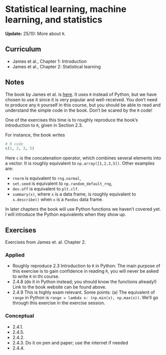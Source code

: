 # Statistical learning, machine learning, and statistics

::: callout-note
**Update:** 25/10: More about `R`.

:::

## Curriculum

* James et al., Chapter 1: Introduction
* James et al., Chapter 2: Statistical learning

## Notes
The book by James et al. is [here](https://trevorhastie.github.io/ISLR/). It uses `R` instead of Python, but we have chosen to use it since it is very popular and well-received. You don't need to produce any `R` yourself in this course, but you should be able to read and understand the simple code in the book. Don't be scared by the `R` code! 

One of the exercises this time is to roughly reproduce the book's introduction to `R`, given in Section 2.3.

For instance, the book writes

```r
# R code
c(1, 2, 3, 5)
```

Here `c` is the concatenation operator, which combines several elements into a vector. It is roughly equivalent to `np.array([1,2,3,5])`. Other examples are:

* `rnorm` is equivalent to `rng.normal`,
* `set.seed` is equivalent to `np.random_default_rng`,
* `dev.off` is equivalent to `plt.clf`.
* `summary(x)`, where `x` is a data frame, is roughly equivalent to `x.describe()` when `x` is a `Pandas` data frame. 

In later chapters the book will use Python functions we haven't covered yet. I will introduce the Python equivalents when they show up.

## Exercises
Exercises from James et. al. Chapter 2.

### Applied
- Roughly reproduce 2.3 Introduction to `R` in Python: The main purpose of this exercise is to gain confidence in reading `R`, you will never be asked to write `R` in thi course.
- 2.4.8 (do it in Python instead; you should know the functions already!) Link to the book website can be found above.
- 2.4.9 This is highly exam relevant. Some points: (a) The equivalent of `range` in Python is `range = lambda x: (np.min(x), np.max(x))`. We'll go through this exercise in the exercise session.

### Conceptual
- 2.4.1.
- 2.4.5.
- 2.4.2.
- 2.4.3. Do it on pen and paper; use the internet if needed
- 2.4.4.
